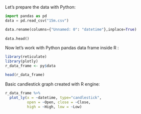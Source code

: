 
Let's prepare the data with Python:

```python
import pandas as pd
data = pd.read_csv("15m.csv") 

data.rename(columns={"Unnamed: 0": "datetime"},inplace=True)
    
data.head()
```

Now let's work with Python pandas data frame inside R :

```r
library(reticulate)
library(plotly)
r_data_frame <- py$data

head(r_data_frame)
```


Basic candlestick graph created with R engine:


```r
r_data_frame %>%
  plot_ly(x = ~datetime, type="candlestick",
          open = ~Open, close = ~Close,
          high = ~High, low = ~Low) 

```